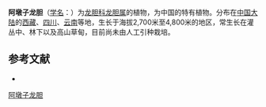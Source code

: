 {{Speciesbox
| name = 阿墩子龙胆
| status = 
| status_system = 
| image =
| genus = Gentiana
| species = atuntsiensis
| authority = W. W. Smith
}}

'''阿墩子龙胆'''（[[学名|学名]]：{{lang|la|''Gentiana atuntsiensis''}}）为[[龙胆科|龙胆科]][[龙胆属|龙胆属]]的植物，为中国的特有植物。分布在[[中国大陆|中国大陆]]的[[西藏|西藏]]、[[四川|四川]]、[[云南|云南]]等地，生长于海拔2,700米至4,800米的地区，常生长在灌丛中、林下以及高山草甸，目前尚未由人工引种栽培。

== 参考文献 ==
<div class="references-small">
* {{cite web| url =http://www.bioinfo.cn/db05/KmzwSpecies.php?action=view&id=9185| title =阿墩子龙胆| work =《中国高等植物数据库全库》| publisher =中国科学院微生物研究所| author =昆明植物研究所| accessdate =2009-02-24| deadurl =yes| archiveurl =https://web.archive.org/web/20160305030453/http://www.bioinfo.cn/db05/KmzwSpecies.php?action=view&id=9185| archivedate =2016-03-05}}
</div>
{{Taxonbar|from=Q15227458}}

[[Category:龙胆属|阿墩子龙胆]]


{{植物小作品}}